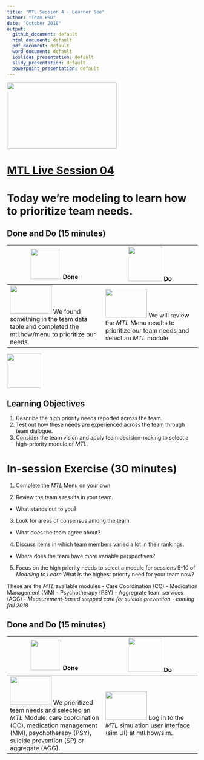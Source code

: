 ```yaml
---
title: "MTL Session 4 - Learner See"
author: "Team PSD"
date: "October 2018"
output: 
  github_document: default
  html_document: default
  pdf_document: default
  word_document: default
  ioslides_presentation: default
  slidy_presentation: default
  powerpoint_presentation: default
---
```


<img src = "https://github.com/lzim/teampsd/blob/master/resources/logos/mtl_live_sq_sm.png"
     height = "175" width = "290">  

# [MTL Live Session 04](https://github.com/lzim/teampsd/blob/master/mtl_facilitate_workgroup/mtl_live_guide/mtl_live_session04_see.Rmd "MTL Live Session 04")

# Today we're modeling to learn how to prioritize team needs.

## Done and Do (15 minutes)
<!-- Do/Done Tables -->
| <img src = "https://raw.githubusercontent.com/lzim/teampsd/hexagon_icons/np_hexagon-check-mark_309690_003F72.png" height = "80" width = "80"> **Done** | <img src = "https://raw.githubusercontent.com/lzim/teampsd/hexagon_icons/np_synchronize_778914_003F72.png" height = "90" width = "90"> **Do** |
| --- | --- | 
|[<img src = "https://raw.githubusercontent.com/lzim/teampsd/master/resources/logos/mtl_how_menu.png" height = "75" width = "110">](http://mtl.how/menu) We found something in the team data table and completed the mtl.how/menu to prioritize our needs.| [<img src = "https://raw.githubusercontent.com/lzim/teampsd/master/resources/logos/mtl_how_menu.png" height = "75" width = "110">](http://mtl.how/menu) We will review the _MTL_ Menu results to prioritize our team needs and select an _MTL_ module. | 

<!-- Learning Objectives Icon --> 
<img src = "https://github.com/lzim/teampsd/blob/master/resources/icons/we_decided_learning_objectives.png" height = "90" width = "90" style ="display: inline-block"/> 

## Learning Objectives

1. Describe the high priority needs reported across the team.
2. Test out how these needs are experienced across the team through team dialogue.
3. Consider the team vision and apply team decision-making to select a high-priority module of *MTL*.

# In-session Exercise (30 minutes)

1. Complete the [*MTL* Menu](https://mtl.how/menu) on your own.

2. Review the team's results in your team. 
- What stands out to you?

3. Look for areas of consensus among the team. 
- What does the team agree about?

4. Discuss items in which team members varied a lot in their rankings. 
- Where does the team have more variable perspectives?

5. Focus on the high priority needs to select a module for sessions 5-10 of *Modeling to Learn*
What is the highest priority need for your team now?

These are the *MTL* available modules
- Care Coordination (CC)
- Medication Management (MM)
- Psychotherapy (PSY)
- Aggregrate team services (AGG)
- *Measurement-based stepped care for suicide prevention - coming fall 2018*

## Done and Do (15 minutes)
<!-- Do/Done Tables -->
| <img src = "https://raw.githubusercontent.com/lzim/teampsd/hexagon_icons/np_hexagon-check-mark_309690_003F72.png" height = "80" width = "80"> **Done** | <img src = "https://raw.githubusercontent.com/lzim/teampsd/hexagon_icons/np_synchronize_778914_003F72.png" height = "90" width = "90"> **Do** |
| --- | --- | 
| [<img src = "https://raw.githubusercontent.com/lzim/teampsd/master/resources/logos/mtl_how_menu.png" height = "75" width = "110">](http://mtl.how/menu) We prioritized team needs and selected an _MTL_ Module: care coordination (CC), medication management (MM), psychotherapy (PSY), suicide prevention (SP) or aggregate (AGG). | [<img src = "https://raw.githubusercontent.com/lzim/teampsd/master/resources/logos/mtl_how_data_sm.png" height = "75" width = "110">](http://mtl.how/data) Log in to the _MTL_ simulation user interface (sim UI) at mtl.how/sim. | 

